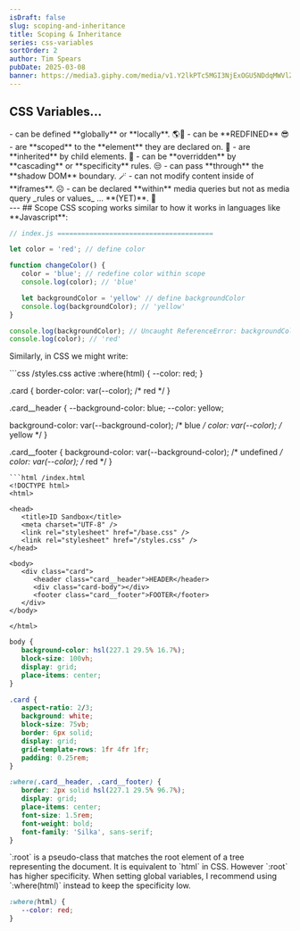 ```yaml
---
isDraft: false
slug: scoping-and-inheritance
title: Scoping & Inheritance
series: css-variables
sortOrder: 2
author: Tim Spears
pubDate: 2025-03-08
banner: https://media3.giphy.com/media/v1.Y2lkPTc5MGI3NjExOGU5NDdqMWVlZXF2ZmtrYmV3ZjJzaHJ5Znlud3R6Z2gyaXQ2ZHppYiZlcD12MV9pbnRlcm5hbF9naWZfYnlfaWQmY3Q9Zw/cMALqIjmb7ygw/giphy.gif
---
```


## CSS Variables...
<div style="font-size: var(--font-size-xl);">
- can be defined **globally** or **locally**. 🌎🏡
- can be **REDFINED** 😎
- are **scoped** to the **element** they are declared on. 👯
- are **inherited** by child elements. 🐣
- can be **overridden** by **cascading** or **specificity** rules. 😒
- can pass **through** the **shadow DOM** boundary. 🪄
- can not modify content inside of **iframes**. ☹️
- can be declared **within** media queries but not as media query _rules or values_ ... **(YET)**. 🫢
</div>
---
## Scope
CSS scoping works similar to how it works in languages like **Javascript**:

```js
// index.js =======================================

let color = 'red'; // define color

function changeColor() {
   color = 'blue'; // redefine color within scope
   console.log(color); // 'blue'

   let backgroundColor = 'yellow' // define backgroundColor
   console.log(backgroundColor); // 'yellow'
}

console.log(backgroundColor); // Uncaught ReferenceError: backgroundColor is not defined
console.log(color); // 'red'
```

Similarly, in CSS we might write:

<Sandbox client:load>
```css /styles.css active
:where(html) {
   --color: red;
}

.card {
   border-color: var(--color); /* red */
}

.card__header {
   --background-color: blue;
   --color: yellow;

   background-color: var(--background-color); /* blue */
   color: var(--color); /* yellow */
}

.card__footer {
   background-color: var(--background-color); /* undefined */
   color: var(--color); /* red */
}
```
```html /index.html
<!DOCTYPE html>
<html>

<head>
   <title>ID Sandbox</title>
   <meta charset="UTF-8" />
   <link rel="stylesheet" href="/base.css" />
   <link rel="stylesheet" href="/styles.css" />
</head>

<body>
   <div class="card">
      <header class="card__header">HEADER</header>
      <div class="card-body"></div>
      <footer class="card__footer">FOOTER</footer>
   </div>
</body>

</html>
```
```css /base.css hidden
body {
   background-color: hsl(227.1 29.5% 16.7%);
   block-size: 100vh;
   display: grid;
   place-items: center;
}

.card {
   aspect-ratio: 2/3;
   background: white;
   block-size: 75vb;
   border: 6px solid;
   display: grid;
   grid-template-rows: 1fr 4fr 1fr;
   padding: 0.25rem;
}

:where(.card__header, .card__footer) {
   border: 2px solid hsl(227.1 29.5% 96.7%);
   display: grid;
   place-items: center;
   font-size: 1.5rem;
   font-weight: bold;
   font-family: 'Silka', sans-serif;
}
```
</Sandbox>

<Alert title="Did you know?" variant="info">
   `:root` is a pseudo-class that matches the root element of a tree representing the document. It is equivalent to `html` in CSS.
   However `:root` has higher specificity. When setting global variables, I recommend using `:where(html)` instead to keep the specificity low.

   ```css
   :where(html) {
      --color: red;
   }
   ```
</Alert>